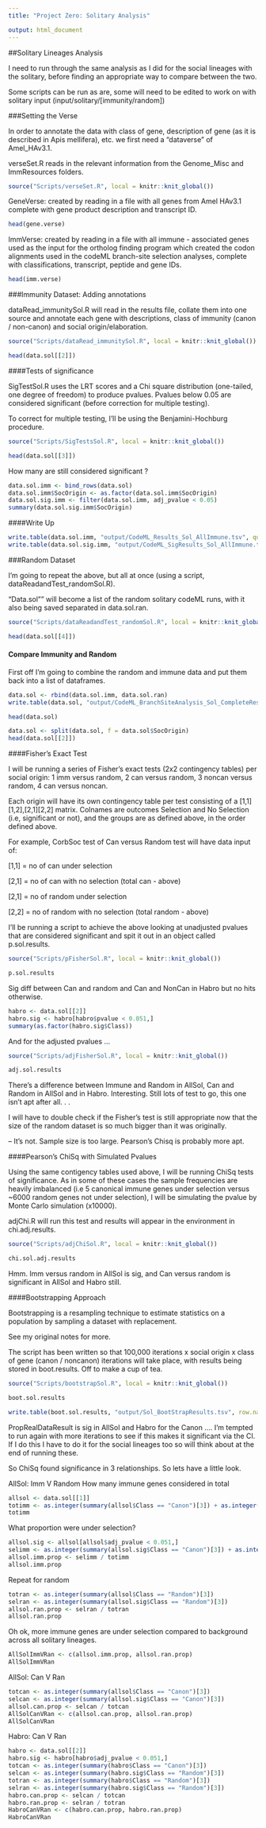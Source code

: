 ```yaml
---
title: "Project Zero: Solitary Analysis"

output: html_document
---
```


##Solitary Lineages Analysis

I need to run through the same analysis as I did for the social lineages with the solitary, before finding an appropriate way to compare between the two. 

Some scripts can be run as are, some will need to be edited to work on with solitary input (input/solitary/[immunity/random])

###Setting the Verse

In order to annotate the data with class of gene, description of gene (as it is described in Apis mellifera), etc. we first need a "dataverse" of Amel_HAv3.1.

verseSet.R reads in the relevant information from the Genome_Misc and ImmResources folders.

```r
source("Scripts/verseSet.R", local = knitr::knit_global())
```


GeneVerse: created by reading in a file with all genes from Amel HAv3.1 complete with gene product description and transcript ID.

```r
head(gene.verse)
```

ImmVerse: created by reading in a file with all immune - associated genes used as the input for the ortholog finding program which created the codon alignments used in the codeML branch-site selection analyses, complete with classifications, transcript, peptide and gene IDs.

```r
head(imm.verse)
```

###Immunity Dataset: Adding annotations

dataRead_immunitySol.R will read in the results file, collate them into one source and annotate each gene with descriptions, class of immunity (canon / non-canon) and social origin/elaboration.

```r
source("Scripts/dataRead_immunitySol.R", local = knitr::knit_global())
```

```r
head(data.sol[[2]])
```

####Tests of significance

SigTestSol.R uses the LRT scores and a Chi square distribution (one-tailed, one degree of freedom) to produce pvalues. Pvalues below 0.05 are considered significant (before correction for multiple testing).

To correct for multiple testing, I'll be using the Benjamini-Hochburg procedure.


```r
source("Scripts/SigTestsSol.R", local = knitr::knit_global())
```

```r
head(data.sol[[3]])
```

How many are still considered significant ? 

```r
data.sol.imm <- bind_rows(data.sol)
data.sol.imm$SocOrigin <- as.factor(data.sol.imm$SocOrigin)
data.sol.sig.imm <- filter(data.sol.imm, adj_pvalue < 0.05)
summary(data.sol.sig.imm$SocOrigin)
```

####Write Up

```r
write.table(data.sol.imm, "output/CodeML_Results_Sol_AllImmune.tsv", quote = F, row.names = F, sep = "\t")
write.table(data.sol.sig.imm, "output/CodeML_SigResults_Sol_AllImmune.tsv", quote = F, row.names = F, sep = "\t")
```

###Random Dataset

I'm going to repeat the above, but all at once (using a script, dataReadandTest_randomSol.R).

"Data.sol"" will become a list of the random solitary codeML runs, with it also being saved separated in data.sol.ran.

```r
source("Scripts/dataReadandTest_randomSol.R", local = knitr::knit_global())
```

```r
head(data.sol[[4]])
```

#### Compare Immunity and Random

First off I'm going to combine the random and immune data and put them back into a list of dataframes.

```r
data.sol <- rbind(data.sol.imm, data.sol.ran)
write.table(data.sol, "output/CodeML_BranchSiteAnalysis_Sol_CompleteResults.tsv", sep="\t", row.names=F, quote=F)

head(data.sol)

data.sol <- split(data.sol, f = data.sol$SocOrigin)
head(data.sol[[2]])
```

####Fisher's Exact Test

I will be running a series of Fisher's exact tests (2x2 contingency tables) per social origin: 1 imm versus random, 2 can versus random, 3 noncan versus random, 4 can versus noncan.

Each origin will have its own contingency table per test consisting of a [1,1][1,2],[2,1][2,2] matrix. Colnames are outcomes Selection and No Selection (i.e, significant or not), and the groups are as defined above, in the order defined above. 

For example, CorbSoc test of Can versus Random test will have data input of:

[1,1] = no of can under selection

[2,1] = no of can with no selection (total can - above)

[2,1] = no of random under selection

[2,2] = no of random with no selection (total random - above)

I'll be running a script to achieve the above looking at unadjusted pvalues that are considered significant and spit it out in an object called p.sol.results.

```r
source("Scripts/pFisherSol.R", local = knitr::knit_global())
```

```r
p.sol.results
```

Sig diff between Can and random and Can and NonCan in Habro but no hits otherwise. 

```r
habro <- data.sol[[2]]
habro.sig <- habro[habro$pvalue < 0.051,]
summary(as.factor(habro.sig$Class))
```


And for the adjusted pvalues ...

```r
source("Scripts/adjFisherSol.R", local = knitr::knit_global())
```

```r
adj.sol.results
```

There's a difference between Immune and Random in AllSol, Can and Random in AllSol and in Habro. Interesting. Still lots of test to go, this one isn't apt after all. . . 

I will have to double check if the Fisher's test is still appropriate now that the size of the random dataset is so much bigger than it was originally.

-- It's not. Sample size is too large. Pearson's Chisq is probably  more apt.

####Pearson's ChiSq with Simulated Pvalues

Using the same contigency tables used above, I will be running ChiSq tests of significance. As in some of these cases the sample frequencies are heavily imbalanced (i.e 5 canonical immune genes under selection versus ~6000 random genes not under selection), I will be simulating the pvalue by Monte Carlo simulation (x10000). 

adjChi.R will run this test and results will appear in the environment in chi.adj.results.

```r
source("Scripts/adjChiSol.R", local = knitr::knit_global())
```

```r
chi.sol.adj.results
```

Hmm. Imm versus random in AllSol is sig, and Can versus random is significant in AllSol and Habro still. 

####Bootstrapping Approach

Bootstrapping is a resampling technique to estimate statistics on a population by sampling a dataset with replacement.

See my original notes for more.

The script has been written so that 100,000 iterations x social origin x class of gene (canon / noncanon) iterations will take place, with results being stored in boot.results. Off to make a cup of tea.

```r
source("Scripts/bootstrapSol.R", local = knitr::knit_global())
```

```r
boot.sol.results
```



```r
write.table(boot.sol.results, "output/Sol_BootStrapResults.tsv", row.names = F, quote = F, sep = "\t")
```

PropRealDataResult is sig in AllSol and Habro for the Canon .... I'm tempted to run again with more iterations to see if this makes it significant via the CI. If I do this I have to do it for the social lineages too so will think about at the end of running these.

So ChiSq found significance in 3 relationships. So lets have a little look.

AllSol: Imm V Random
How many immune genes considered in total

```r
allsol <- data.sol[[1]]
totimm <- as.integer(summary(allsol$Class == "Canon")[3]) + as.integer(summary(allsol$Class == "NonCanon")[3])
totimm
```

What proportion were under selection?

```r
allsol.sig <- allsol[allsol$adj_pvalue < 0.051,]
selimm <- as.integer(summary(allsol.sig$Class == "Canon")[3]) + as.integer(summary(allsol.sig$Class == "NonCanon")[3])
allsol.imm.prop <- selimm / totimm
allsol.imm.prop
```

Repeat for random

```r
totran <- as.integer(summary(allsol$Class == "Random")[3])
selran <- as.integer(summary(allsol.sig$Class == "Random")[3])
allsol.ran.prop <- selran / totran
allsol.ran.prop
```

Oh ok, more immune genes are under selection compared to background across all solitary lineages.

```r
AllSolImmVRan <- c(allsol.imm.prop, allsol.ran.prop)
AllSolImmVRan
```


AllSol: Can V Ran

```r
totcan <- as.integer(summary(allsol$Class == "Canon")[3])
selcan <- as.integer(summary(allsol.sig$Class == "Canon")[3])
allsol.can.prop <- selcan / totcan
AllSolCanVRan <- c(allsol.can.prop, allsol.ran.prop)
AllSolCanVRan
```

Habro: Can V Ran

```r
habro <- data.sol[[2]]
habro.sig <- habro[habro$adj_pvalue < 0.051,]
totcan <- as.integer(summary(habro$Class == "Canon")[3])
selcan <- as.integer(summary(habro.sig$Class == "Random")[3])
totran <- as.integer(summary(habro$Class == "Random")[3])
selran <- as.integer(summary(habro.sig$Class == "Random")[3])
habro.can.prop <- selcan / totcan 
habro.ran.prop <- selran / totran
HabroCanVRan <- c(habro.can.prop, habro.ran.prop)
HabroCanVRan
```


